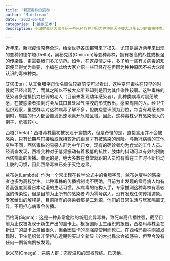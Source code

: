 ```yaml
---
title: '新冠毒株的变种'
author: "Midstream"
date: '2022-06-02'
categories: ['抽象艺术']
description: 小编在此给大家介绍一些已经存在但因为种种原因不被大众所认识的毒株种类。

---
```


近年来，新冠疫情席卷全球，给全世界各国都带来了损失，尤其是最近两年来出现的变种如德尔塔(Delta)，奥秘克绒(Omicron)等变种毒株，拥有极高的烈性或极强的传染性，更需要我们多加防范。如今，在这疫情之中，多了解一些有关病毒的知识便显得尤为重要，小编在此给大家介绍一些已经存在但因为种种原因不被大众所认识的毒株种类。

艾塔(Eta)：从其希腊字母命名顺位较靠前便可以看出，这种变异毒株在较早的时候就已经出现了，而其之所以不被大众所熟知则是因为其传染性较弱。这种毒株的感染者多是抵抗力较弱的老人（目前未发现幼年感染者），此种类病毒对震荡敏感，在被感染者摔倒时会从其口鼻处以气溶胶的形式散出，感染周围的人。经卫生组织观察，虽然群众对这种病毒了解不多，但防疫意识颇为到位，每当有易感者摔倒时，周围的行人都会自发迅速地离开危险区域。因此，这种毒株少有感染他人的例子，危害较小。

西塔(Theta)：西塔毒株最初被发现于食物内，但是奇怪的是，直接食用并不会被感染，只有长期与其接触或保持较近的距离才有被感染的风险。与新冠病毒的其他变种不同，西塔毒株的易感人群为中年妇女，现有的确诊者均为食堂的工作人员。经调查发现，西塔变种对于低频振动有着极低的抗性，肢体的抖动可以有效的预防西塔病毒的传播。幸运的是，绝大多数在食堂就职的人员均有着在工作时不断抖动上肢的习惯，因此西塔毒株已处于灭绝边缘。

兰布达(Lambda):
作为一个常出现在数学公式中的希腊字母，兰布达变种的感染者也多为高校学生。此种毒株的传播机制尚不明确，目前为止发现的零号病人均有着高强度观看日本动漫的生活习惯。从病毒的结构入手，专家推测这种毒株有着较强的传染性，但是目前为止所有的感染者均为零号病人，没有发现任何传播迹象。专家给出的解释是，目前所有的感染者都是二刺螈，他们的日常生活与居家隔离无异，不用担心病毒会传播。

西格玛(Sigma)：这是一种非常危险的新冠变异毒株，致死率高传播性强，截至目前为止仅被发现于新生产出的显卡上。根据国际卫生组织的报告，西格玛毒株会在新出厂的显卡上滞留很久，但会因显卡的高强度使用而死亡。在西格玛毒株刚被发现时，卫生组织曾非常担心近期购买过全新显卡的大批民众会被感染，但至今没有任何一例新病例被发现。

欧米茄(Omega)：易感人群：态度温和的驾校教练。已灭绝。

